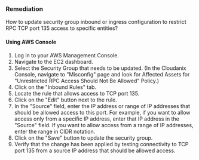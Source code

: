 ### Remediation

How to update security group inbound or ingress configuration to restrict RPC TCP port 135 access to specific entities?

#### Using AWS Console

1. Log in to your AWS Management Console.
2. Navigate to the EC2 dashboard.
3. Select the Security Group that needs to be updated.
    (In the Cloudanix Console, navigate to "Misconfig" page and look for Affected Assets for "Unrestricted RPC Access Should Not Be Allowed" Policy.)
4. Click on the "Inbound Rules" tab.
5. Locate the rule that allows access to TCP port 135.
6. Click on the "Edit" button next to the rule.
7. In the "Source" field, enter the IP address or range of IP addresses that should be allowed access to this port. For example, if you want to allow access only from a specific IP address, enter that IP address in the "Source" field. If you want to allow access from a range of IP addresses, enter the range in CIDR notation.
8. Click on the "Save" button to update the security group.
9. Verify that the change has been applied by testing connectivity to TCP port 135 from a source IP address that should be allowed access.

